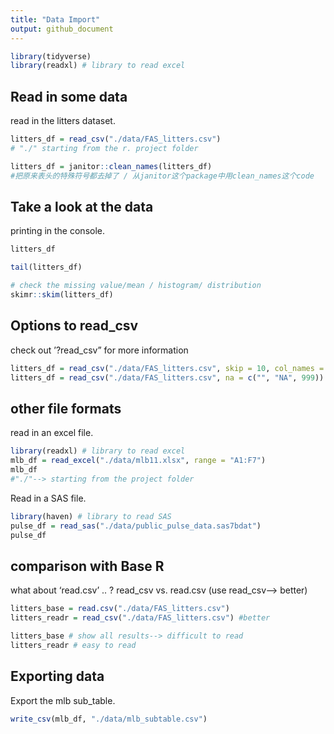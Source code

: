 ```yaml
---
title: "Data Import"
output: github_document
---
```


```r
library(tidyverse)
library(readxl) # library to read excel
```

## Read in some data

read in the litters dataset.
```r
litters_df = read_csv("./data/FAS_litters.csv")
# "./" starting from the r. project folder 

litters_df = janitor::clean_names(litters_df)
#把原来表头的特殊符号都去掉了 / 从janitor这个package中用clean_names这个code

```

##  Take a look at the data

printing in the console.

```r
litters_df

```

```r
tail(litters_df)
```


```r
# check the missing value/mean / histogram/ distribution
skimr::skim(litters_df)
```


## Options to read_csv

check out '?read_csv" for more information 
```r
litters_df = read_csv("./data/FAS_litters.csv", skip = 10, col_names = FALSE)
litters_df = read_csv("./data/FAS_litters.csv", na = c("", "NA", 999))

```

## other file formats

read in an excel file.
```r
library(readxl) # library to read excel
mlb_df = read_excel("./data/mlb11.xlsx", range = "A1:F7")
mlb_df
#"./"--> starting from the project folder 

```

Read in a SAS file.

```r
library(haven) # library to read SAS
pulse_df = read_sas("./data/public_pulse_data.sas7bdat")
pulse_df
```

## comparison with Base R

what about 'read.csv' .. ?
read_csv vs. read.csv (use read_csv--> better)

```r
litters_base = read.csv("./data/FAS_litters.csv")
litters_readr = read_csv("./data/FAS_litters.csv") #better

litters_base # show all results--> difficult to read
litters_readr # easy to read 
```

## Exporting data

Export the mlb sub_table.
```r
write_csv(mlb_df, "./data/mlb_subtable.csv")

```

